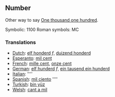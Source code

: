 ==Number==

Other way to say [[One thousand one hundred]].

Symbolic: 1100
Roman symbols: MC

===Translations===

*[[Dutch]]: [[elf honderd]] ''f'', [[duizend honderd]]
*[[Esperanto]]: [[mil cent]]
*[[French]]: [[mille cent]], [[onze cent]]
*[[German]]: [[elf hunderd]] ''f'', [[ein tausend ein hunderd]]
*[[Italian]]: [[]] ''''
*[[Spanish]]: [[mil ciento]] ''''
*[[Turkish]]: [[bin yüz]]
*[[Welsh]]: [[cant a mil]]